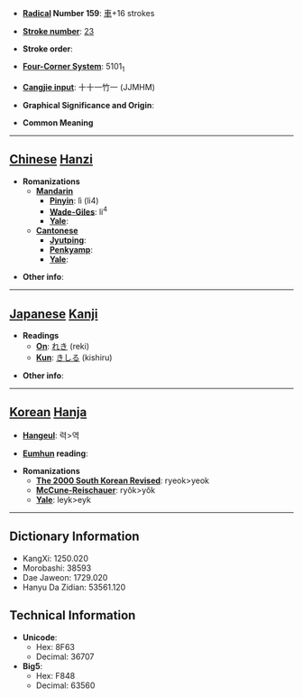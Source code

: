 * '''[[Wiktionary:Chinese radical index| Radical]] Number 159''': [[Wiktionary:Chinese radical index 車|車]]+16 strokes

* '''[[Wiktionary:Chinese total strokes index|Stroke number]]''': [[Wiktionary:Chinese total strokes index 23|23]]

* '''Stroke order''': 

* '''[[Wiktionary:Chinese four corner index|Four-Corner System]]''': 5101<sub>1</sub>

* '''[[Wiktionary:Chinese Cangjie index|Cangjie input]]''': 十十一竹一 (JJMHM)

* '''Graphical Significance and Origin''': 

* '''Common Meaning'''

----

== [[Chinese]] [[Hanzi]] ==

* '''Romanizations'''
** '''[[Mandarin]]'''
*** '''[[Pinyin]]''': lì (li4)
*** '''[[Wade-Giles]]''': li<sup>4</sup>
*** '''[[Yale]]''': 
** '''[[Cantonese]]'''
*** '''[[Jyutping]]''':
*** '''[[Penkyamp]]''': 
*** '''[[Yale]]''': 

* '''Other info''': 

----

== [[Japanese]] [[Kanji]] ==

* '''Readings'''
** '''[[On]]''': [[れき]] (reki)
** '''[[Kun]]''': [[きしる]] (kishiru)

* '''Other info''':  

----

== [[Korean]] [[Hanja]] ==

* '''[[Hangeul]]''': 력>역

* '''[[Eumhun]] reading''': 

* '''Romanizations'''
** '''[[The 2000 South Korean Revised Romanization|The 2000 South Korean Revised]]''': ryeok>yeok
** '''[[McCune-Reischauer]]''': ryŏk>yŏk
** '''[[Yale]]''': leyk>eyk

----

== Dictionary Information ==

* KangXi: 1250.020
* Morobashi: 38593
* Dae Jaweon: 1729.020
* Hanyu Da Zidian: 53561.120

== Technical Information ==

* '''Unicode''':
** Hex: 8F63
** Decimal: 36707
* '''Big5''':
** Hex: F848
** Decimal: 63560